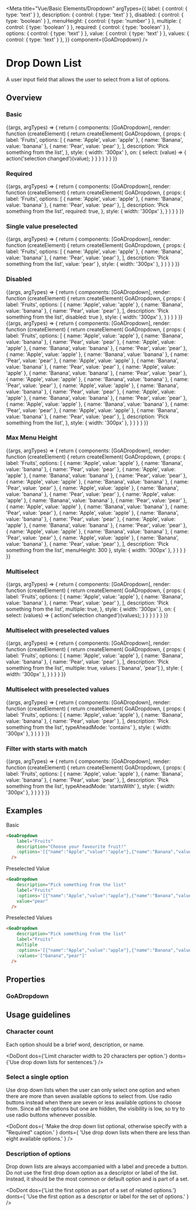 
<Meta title="Vue/Basic Elements/Dropdown"
  argTypes={{
    label: { control: { type: 'text' } },
    description: { control: { type: 'text' } },
    disabled: { control: { type: 'boolean' } },
    menuHeight: { control: { type: 'number' } },
    multiple: { control: { type: 'boolean' } },
    required: { control: { type: 'boolean' } },
    options: { control: { type: 'text' } },
    value: { control: { type: 'text' } },
    values: { control: { type: 'text' } },
  }}
  component={GoADropdown} />

# Drop Down List

A user input field that allows the user to select from a list of options.

## Overview

### Basic

<Canvas>
  <Story name="Basic">
    {(args, argTypes) => {
      return {
        components: [GoADropdown],
        render: function (createElement) {
          return createElement(
            GoADropdown, {
              props: {
                label: 'Fruits',
                options: [
                  { name: 'Apple', value: 'apple' },
                  { name: 'Banana', value: 'banana' },
                  { name: 'Pear', value: 'pear' },
                ],
                description: 'Pick something from the list',
              },
              style: { width: '300px' },
              on: {
                select: (value) => {
                  action('selection changed')(value);
                }
              }
            }
          )
        }
      }
    }}
  </Story>
</Canvas>

### Required

<Canvas>
  <Story name="Required">
    {(args, argTypes) => {
      return {
        components: [GoADropdown],
        render: function (createElement) {
          return createElement(
            GoADropdown, {
              props: {
                label: 'Fruits',
                options: [
                  { name: 'Apple', value: 'apple' },
                  { name: 'Banana', value: 'banana' },
                  { name: 'Pear', value: 'pear' },
                ],
                description: 'Pick something from the list',
                required: true,
              },
              style: { width: '300px' },
            }
          )
        }
      }
    }}
  </Story>
</Canvas>

### Single value preselected

<Canvas>
  <Story name="Single value preselected">
    {(args, argTypes) => {
      return {
        components: [GoADropdown],
        render: function (createElement) {
          return createElement(
            GoADropdown, {
              props: {
                label: 'Fruits',
                options: [
                  { name: 'Apple', value: 'apple' },
                  { name: 'Banana', value: 'banana' },
                  { name: 'Pear', value: 'pear' },
                ],
                description: 'Pick something from the list',
                value: 'pear'
              },
              style: { width: '300px' },
            }
          )
        }
      }
    }}
  </Story>
</Canvas>

### Disabled

<Canvas>
  <Story name="Disabled">
    {(args, argTypes) => {
      return {
        components: [GoADropdown],
        render: function (createElement) {
          return createElement(
            GoADropdown, {
              props: {
                label: 'Fruits',
                options: [
                  { name: 'Apple', value: 'apple' },
                  { name: 'Banana', value: 'banana' },
                  { name: 'Pear', value: 'pear' },
                ],
                description: 'Pick something from the list',
                disabled: true
              },
              style: { width: '300px' },
            }
          )
        }
      }
    }}
  </Story>
</Canvas>

<Canvas>
  <Story name="Menu Height">
    {(args, argTypes) => {
      return {
        components: [GoADropdown],
        render: function (createElement) {
          return createElement(
            GoADropdown, {
              props: {
                label: 'Fruits',
                options: [
                  { name: 'Apple', value: 'apple' },
                  { name: 'Banana', value: 'banana' },
                  { name: 'Pear', value: 'pear' },
                  { name: 'Apple', value: 'apple' },
                  { name: 'Banana', value: 'banana' },
                  { name: 'Pear', value: 'pear' },
                  { name: 'Apple', value: 'apple' },
                  { name: 'Banana', value: 'banana' },
                  { name: 'Pear', value: 'pear' },
                  { name: 'Apple', value: 'apple' },
                  { name: 'Banana', value: 'banana' },
                  { name: 'Pear', value: 'pear' },
                  { name: 'Apple', value: 'apple' },
                  { name: 'Banana', value: 'banana' },
                  { name: 'Pear', value: 'pear' },
                  { name: 'Apple', value: 'apple' },
                  { name: 'Banana', value: 'banana' },
                  { name: 'Pear', value: 'pear' },
                  { name: 'Apple', value: 'apple' },
                  { name: 'Banana', value: 'banana' },
                  { name: 'Pear', value: 'pear' },
                  { name: 'Apple', value: 'apple' },
                  { name: 'Banana', value: 'banana' },
                  { name: 'Pear', value: 'pear' },
                  { name: 'Apple', value: 'apple' },
                  { name: 'Banana', value: 'banana' },
                  { name: 'Pear', value: 'pear' },
                  { name: 'Apple', value: 'apple' },
                  { name: 'Banana', value: 'banana' },
                  { name: 'Pear', value: 'pear' },
                ],
                description: 'Pick something from the list',
              },
              style: { width: '300px' },
            }
          )
        }
      }
    }}
  </Story>
</Canvas>


### Max Menu Height

<Canvas>
  <Story name="Max Menu Height">
    {(args, argTypes) => {
      return {
        components: [GoADropdown],
        render: function (createElement) {
          return createElement(
            GoADropdown, {
              props: {
                label: 'Fruits',
                options: [
                  { name: 'Apple', value: 'apple' },
                  { name: 'Banana', value: 'banana' },
                  { name: 'Pear', value: 'pear' },
                  { name: 'Apple', value: 'apple' },
                  { name: 'Banana', value: 'banana' },
                  { name: 'Pear', value: 'pear' },
                  { name: 'Apple', value: 'apple' },
                  { name: 'Banana', value: 'banana' },
                  { name: 'Pear', value: 'pear' },
                  { name: 'Apple', value: 'apple' },
                  { name: 'Banana', value: 'banana' },
                  { name: 'Pear', value: 'pear' },
                  { name: 'Apple', value: 'apple' },
                  { name: 'Banana', value: 'banana' },
                  { name: 'Pear', value: 'pear' },
                  { name: 'Apple', value: 'apple' },
                  { name: 'Banana', value: 'banana' },
                  { name: 'Pear', value: 'pear' },
                  { name: 'Apple', value: 'apple' },
                  { name: 'Banana', value: 'banana' },
                  { name: 'Pear', value: 'pear' },
                  { name: 'Apple', value: 'apple' },
                  { name: 'Banana', value: 'banana' },
                  { name: 'Pear', value: 'pear' },
                  { name: 'Apple', value: 'apple' },
                  { name: 'Banana', value: 'banana' },
                  { name: 'Pear', value: 'pear' },
                  { name: 'Apple', value: 'apple' },
                  { name: 'Banana', value: 'banana' },
                  { name: 'Pear', value: 'pear' },
                ],
                description: 'Pick something from the list',
                menuHeight: 300
              },
              style: { width: '300px' },
            }
          )
        }
      }
    }}
  </Story>
</Canvas>

### Multiselect

<Canvas>
  <Story name="Multiselect">
    {(args, argTypes) => {
      return {
        components: [GoADropdown],
        render: function (createElement) {
          return  createElement(
            GoADropdown, {
              props: {
                label: 'Fruits',
                options: [
                  { name: 'Apple', value: 'apple' },
                  { name: 'Banana', value: 'banana' },
                  { name: 'Pear', value: 'pear' },
                ],
                description: 'Pick something from the list',
                multiple: true,
              },
              style: { width: '300px' },
              on: {
                select: (values) => {
                  action('selection changed')(values);
                }
              }
            }
          )
        }
      }
    }}
  </Story>
</Canvas>

### Multiselect with preselected values

<Canvas>
  <Story name="Multiselect with preselected values">
    {(args, argTypes) => {
      return {
        components: [GoADropdown],
        render: function (createElement) {
          return  createElement(
            GoADropdown, {
              props: {
                label: 'Fruits',
                options: [
                  { name: 'Apple', value: 'apple' },
                  { name: 'Banana', value: 'banana' },
                  { name: 'Pear', value: 'pear' },
                ],
                description: 'Pick something from the list',
                multiple: true,
                values: ['banana', 'pear']
              },
              style: { width: '300px' },
            }
          )
        }
      }
    }}
  </Story>
</Canvas>

### Multiselect with preselected values

<Canvas>
  <Story name="Filter with contains match">
    {(args, argTypes) => {
      return {
        components: [GoADropdown],
        render: function (createElement) {
          return  createElement(
            GoADropdown, {
              props: {
                label: 'Fruits',
                options: [
                  { name: 'Apple', value: 'apple' },
                  { name: 'Banana', value: 'banana' },
                  { name: 'Pear', value: 'pear' },
                ],
                description: 'Pick something from the list',
                typeAheadMode: 'contains'
              },
              style: { width: '300px' },
            }
          )
        }
      }
    }}
  </Story>
</Canvas>

### Filter with starts with match

<Canvas>
  <Story name="Filter with starts with match">
    {(args, argTypes) => {
      return {
        components: [GoADropdown],
        render: function (createElement) {
          return  createElement(
            GoADropdown, {
              props: {
                label: 'Fruits',
                options: [
                  { name: 'Apple', value: 'apple' },
                  { name: 'Banana', value: 'banana' },
                  { name: 'Pear', value: 'pear' },
                ],
                description: 'Pick something from the list',
                typeAheadMode: 'startsWith'
              },
              style: { width: '300px' },
            }
          )
        }
      }
    }}
  </Story>
</Canvas>

## Examples

Basic

```html
<GoaDropdown
    label="Fruits"
    description="Choose your favourite fruit!"
    :options='[{"name":"Apple","value":"apple"},{"name":"Banana","value":"banana"},{"name":"Pear","value":"pear"}]'
  />
```

Preselected Value

```html
<GoaDropdown
    description="Pick something from the list"
    label="Fruits"
    :options='[{"name":"Apple","value":"apple"},{"name":"Banana","value":"banana"},{"name":"Pear","value":"pear","selected":true}]'
    value="pear"
  />
```

Preselected Values

```html
<GoaDropdown
    description="Pick something from the list"
    label="Fruits"
    multiple
    :options='[{"name":"Apple","value":"apple"},{"name":"Banana","value":"banana","selected":true},{"name":"Pear","value":"pear","selected":true}]'
    :values='["banana","pear"]'
  />
```

## Properties

### GoADropdown

<Description of={GoADropdown} />
<ArgsTable of={GoADropdown} />

## Usage guidelines

### Character count

Each option should be a brief word, description, or name.

<DoDont
  dos={'Limit character width to 20 characters per option.'}
  donts={'Use drop down lists for sentences.'}
/>

### Select a single option

Use drop down lists when the user can only select one option and when there are more than
seven available options to select from. Use radio buttons instead when there are seven or
less available options to choose from. Since all the options but one are hidden, the visibility
is low, so try to use radio buttons whenever possible.

<DoDont
  dos={
    'Make the drop down list optional, otherwise specify with a "Required" caption.'
  }
  donts={
    'Use drop down lists when there are less than eight available options.'
  }
/>

### Description of options

Drop down lists are always accompanied with a label and precede a button. Do not use the first
drop down option as a descriptor or label of the list. Instead, it should be the most common or
default option and is part of a set.

<DoDont
  dos={'List the first option as part of a set of related options.'}
  donts={
    'Use the first option as a descriptor or label for the set of options.'
  }
/>
